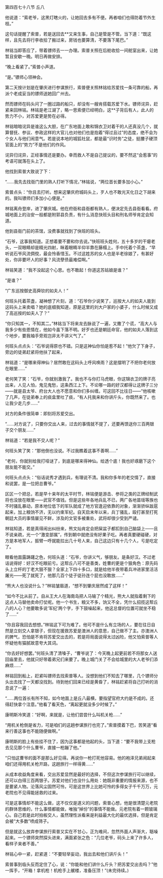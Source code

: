 

第四百七十八节 丘八

他说道：“索老爷，这黑灯瞎火的，让她回去多有不便。再者咱们也得防着节外生枝。”

这句话提醒了索普，若是送回去**又来生事，自己是管是不管。当下道：“既这样，且先去将行李收拾了搬过来，房钱也要算清，不要落下尾巴。”

林铭当即答应了，带着镖师去一一办理。索普关照在后舱收拾一间舱室出来，让她暂且安歇一晚。明日再做安排。

“晚上看紧了。”索普小声道。

“是。”镖师心领神会。

第二天按计划是在肇庆进行参谋旅行，索普便关照林铭给苏爱找一条可靠的船，再派个老成妥当的镖师送她回广州去。

然而镖师在码头问了一圈过路的船只，却没有一艘肯搭载苏爱下水。镖师诧异，赶紧来回林铭。林铭是老江湖了，略一思索便已经明白，这**子背后有人，此人的势力不小，对苏爱更是势在必得。

林铭暗暗诧异是谁这么大胆，在广东地面上敢和锦衣卫对着干的人还真没几个，就算督抚、参议、参政这样的大官儿也对他们也是抱着“得过且过”的态度，绝不会为个女人与他们闹意气。若是说本地的城狐社鼠，都是最“识时务”之徒，挺腰子硬顶官面上的“势力”不是他们的作风。

诧异归诧异，正经事情还是要办。幸而救人不是自己提议的，要不然这“会惹事”的考语可就落在头上了。

他找到索普大致说了下：

“……我先去找衙门里的熟人打听下情况，”林铭说，“两位首长要多加小心。”

索普点头：“你且去打听。想来这肇庆府城码头上，歹人也不敢光天化日之下胡来的。我叫镖师们多加小心便是。”

林铭离舟登岸，进了肇庆城。他在府衙和县衙都有熟人，便决定先去县衙看看。府城地面上的治安一般都是附郭县负责，有什么消息快班头目和刑名师爷肯定会知道。

他到县衙门前的茶馆，没费事就找到了快班的班头。

“石爷，这事我知道。正想着要不要和你去说。”快班班头姓何，五十多岁的干瘪老头，一双眼睛却是精光四射，眯着眼睛半仰半靠在藤榻上。手中托着个茶盏，“早听说石爷风流倜傥，最会怜香惜玉。不过这姓苏的女人也是半老徐娘了，有甚好处，你非要坏人的好事？风流孽债最难偿啊。”

林铭笑道：“我不没起这个心思。也不敢起！你道这苏姑娘是谁？”

“是谁？”

“广东巡按御史高舜钦的如夫人！”

何班头托着茶盏，凝神想了片刻，道：“石爷你少说笑了，巡按大人的如夫人能到这码头上来卖唱？她的底细我知道，原是这里的刘大户家的小婆子，什么时候又成了高巡按的如夫人了？”

“你只知其一，不知其二。”林铭当下将来龙去脉说了一遍，又撒了个谎，“高大人与我多少有些恩情在，他如今虽下落不明。好歹也还是朝廷命官，他的如夫人落到这个地步，要我袖手旁观岂非太不讲义气了。”

何班头点点头：“石爷说得原也不错。只是这神仙你怕是惹不起！”他欠了下身子，旁边的徒弟赶紧将他扶了起来，

林铭道：“是哪来得神仙？居然敢在这码头上呼风唤雨？这是摆明了不把你老何放在眼里……”

老何笑了笑：“石爷，你就别激我了。我也不与你打马虎眼，你这锦衣卫的牌子亮出来，人见人怕，鬼见鬼愁，这条西江上下。不论哪一路的好汉都得让这牌子三分――就是县太爷、府台大人也不愿意和你们多纠缠。可这回不比往日――”他咳嗽了几声，在徒弟奉上的痰盒里吐了痰，“有人托我来和你讲斤头，你既然来了。也让我少走几步……”

对方的条件很简单：即刻将苏爱交出。

“……对方说了，只要你交出人来，过去的事情就不提了，还要再馈送你三百两银子交个朋友……”

林铭道：“若是我不交人呢？”

何班头笑了笑：“那他倒也没说。不过我瞧着这事不善啊……”

“老何，你就别给我打哑谜了，到底是哪来得神仙。给透个底！我也好琢磨下这个朋友能不能交。”

何班头点点头：“俗话说秀才遇到兵，有理说不清。我和你多年的老交情了，直接和说罢，是一位把总曹爷。”

区区一个把总，若是早十来年的太平时节，林铭便是游击、参将之类的正牌经制武将也没放在眼里――武官不值钱。但是这些年各地兵乱不已，两广各地苗瑶等族也不时骚乱暴动，原本地位低下的军队就成了地方官逢迎依靠的对象，渐渐骄纵跋扈起来，加上粮饷不济，无以约束军纪。自天启末年以来，兵丁骚乱，殴打甚至打死朝廷大员的事情屡见不鲜，涉及的文官多被重处，武将却很少受到严谴。

林铭知道，若是真得闹出纠纷来，熊文灿肯定会把屎盆子都扣到自己脑袋上――且不说亲疏，光一个“激变部属”，传到朝中就绝没有好果子吃。再者真要硬碰硬，对方是本地军人，振臂一呼就能拉出几十号人来，自己这边只有十几个人，亏是吃定了。

眼看他面露踌躇之色，何班头道：“石爷，你讲义气，够朋友。是条好汉。不过老话说得好：好汉不吃眼前亏。这帮丘八可不是善类，姓曹的更是个狠角色：原先码头上立杆的丁老大狠不狠？全家上下四十多口，就是给他半夜带着兵冲进家里活活屠光――死了就死了，他那几百个徒子徒孙连个屁也没敢放……”

“熊大人也没说什么？”林铭皱眉道，“想不到肇庆居然成了这样！”

“如今不比从前了。自从王大人在海南岛把人马输了个精光，熊大人就指着剩下的这点人马替他卖命打仗呢。他一个书生，粮又不多，饷又不全，凭什么招揽这帮丘八的人心？他要敢多说‘军纪’两个字，手下鼓噪起来，他这总督的位置可就坐不稳了……”

“你且容我回去想想。”林铭这下可为难了。他可不是什么有立场的人，要在往日自然是立刻交人拿银子，但现在援救苏爱是澳洲人的意思，自己做不了主。亦澳洲人的脾气，恐怕是不肯将苏爱交出去的，若是将局面说得太过凶险，他又怕索普等人怀疑他有猫腻故意夸大其词。

“你去好好想罢。”何班头清了清嗓子，“曹爷说了：今天晚上起更前若不将那女人送回庙里去，他就只好带着弟兄们来要了。晚上城门关了不会给城里的大人老爷们添麻烦……”

林铭回到船上，赶紧叫镖师去找索普等人。没想到他们不知去了哪里，几个镖师分头出去找了一天都没找到。待到他们回来已经是黄昏了，林铭赶紧将自己打听的消息说了一遍：

“……两位首长有所不知，如今地面上是丘八最横，要指望官府大约是不成的。还得赶快拿个注意。”他看了看天色，“离起更就没多少时候了。”

康明斯冷笑道：“好啊，来就是，让他们尝尝什么叫机关枪……”

“用机关枪倒是省力，可是咱们的这趟参谋旅行也完了。”索普摸着下巴，苦笑道“看来行善这事也不能随便做啊。”

康明斯的脸上有些挂不住了，因为这事都是他起的头，当下道：“要不我带上支枪去见见那个什么曹爷，直接一枪蹦了他。”

“只怕这曹爷的面不是那么好见得。再说你一枪打死他容易。他的袍泽兄弟闹起来咱们还得用机关枪开路，这趟旅行一样得黄……”

从成本收益角度来看，交出苏爱显然是最好的选择，不但这次参谋旅行可以继续，还可以白得三百两银子。苏爱对他们也没什么用处：她既非重要的情报来源，也不是要紧人物。沦落风尘固然可怜，可是这世界上比她可怜的多得女子千千万万，元老院也不见得能拯救的过来。

可是这事情却不能这么做，这不仅仅是道义的问题，索普心想，他是很清楚元老院的群体思维的，什么事情都能做，唯独“掉份”的事情不能做。元老院有着一颗玻璃心。自己若是此时拍板交人，虽然理性派看来是利益最大化的最优选择，但是肯定会被“大多数”喷成筛子。

但是就这么放弃参谋旅行索普又实在不甘心，正为难间，忽然外面人声渐大，聒噪起来。一个镖师突然探头进来，满面紧张之色：“几位老爷，码头上来了许多人，看样子来者不善。”

林铭心中一紧，赶紧道：“不要轻举妄动，我出去和他们讲斤头！”

索普事到临头反而定住了心，说：“你能和他们讲什么斤头？把苏爱交出去吗？”他一挥手，“开箱！拿机枪！机枪手上艉楼，准备压顶！”(未完待续。)

